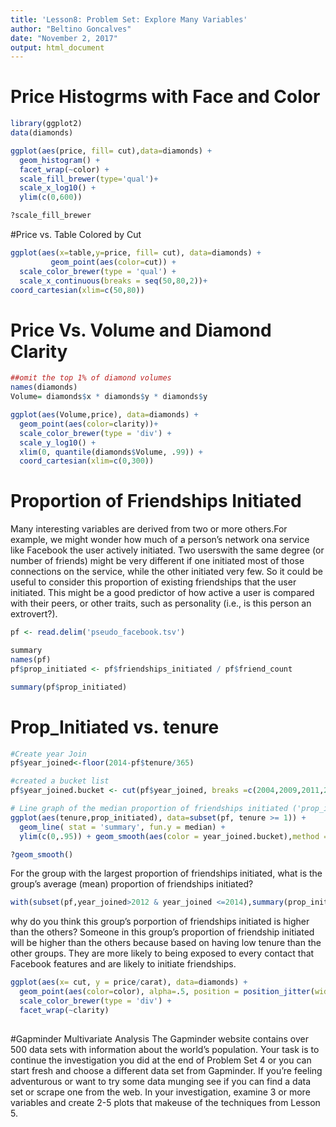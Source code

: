 ---
title: 'Lesson8: Problem Set: Explore Many Variables'
author: "Beltino Goncalves"
date: "November 2, 2017"
output: html_document
---


# Price Histogrms with Face and Color
```{r diamonds}
library(ggplot2)
data(diamonds)

ggplot(aes(price, fill= cut),data=diamonds) + 
  geom_histogram() + 
  facet_wrap(~color) +
  scale_fill_brewer(type='qual')+
  scale_x_log10() +
  ylim(c(0,600))

?scale_fill_brewer
```


#Price vs. Table Colored by Cut
```{r}
ggplot(aes(x=table,y=price, fill= cut), data=diamonds) +
         geom_point(aes(color=cut)) +
  scale_color_brewer(type = 'qual') +
  scale_x_continuous(breaks = seq(50,80,2))+
coord_cartesian(xlim=c(50,80))


```

# Price Vs. Volume and Diamond Clarity

```{r}
##omit the top 1% of diamond volumes
names(diamonds)
Volume= diamonds$x * diamonds$y * diamonds$y 

ggplot(aes(Volume,price), data=diamonds) + 
  geom_point(aes(color=clarity))+
  scale_color_brewer(type = 'div') + 
  scale_y_log10() +
  xlim(0, quantile(diamonds$Volume, .99)) + 
  coord_cartesian(xlim=c(0,300))

```

# Proportion of Friendships Initiated
Many interesting variables are derived from two or more others.For example, we might wonder how much of a person's network ona service like Facebook the user actively initiated. Two userswith the same degree (or number of friends) might be very different if one initiated most of those connections on the service, while the other initiated very few. So it could be useful to consider this proportion of existing friendships that the user initiated. This might be a good predictor of how active a user is compared with their peers, or other traits, such as personality (i.e., is this person an extrovert?).
```{r}
pf <- read.delim('pseudo_facebook.tsv')

summary
names(pf)
pf$prop_initiated <- pf$friendships_initiated / pf$friend_count

summary(pf$prop_initiated)
```



# Prop_Initiated vs. tenure

```{r}
#Create year Join
pf$year_joined<-floor(2014-pf$tenure/365)

#created a bucket list
pf$year_joined.bucket <- cut(pf$year_joined, breaks =c(2004,2009,2011,2012,2014))

# Line graph of the median proportion of friendships initiated ('prop_initiated') vs. tenure and color the line segment
ggplot(aes(tenure,prop_initiated), data=subset(pf, tenure >= 1)) + 
  geom_line( stat = 'summary', fun.y = median) +
  ylim(c(0,.95)) + geom_smooth(aes(color = year_joined.bucket),method = lm)

?geom_smooth()
```
For the group with the largest proportion of friendships initiated, what is the group's average (mean) proportion of friendships initiated?

```{r}

with(subset(pf,year_joined>2012 & year_joined <=2014),summary(prop_initiated))

```
why do you think this group's porportion of friendships initiated is higher than the others? 
Someone in this group's proportion of friendship initiated will be higher than the others because based on having low tenure than the other groups. They are more likely to being exposed to every contact that Facebook features and are likely to initiate friendships. 

```{r}
ggplot(aes(x= cut, y = price/carat), data=diamonds) +
  geom_point(aes(color=color), alpha=.5, position = position_jitter(width = 0.4))+
  scale_color_brewer(type = 'div') +
  facet_wrap(~clarity)
  
```


#Gapminder Multivariate Analysis
The Gapminder website contains over 500 data sets with information about
the world's population. Your task is to continue the investigation you did at the end of Problem Set 4 or you can start fresh and choose a different data set from Gapminder. If you're feeling adventurous or want to try some data munging see if you can find a data set or scrape one from the web. In your investigation, examine 3 or more variables and create 2-5 plots that makeuse of the techniques from Lesson 5.



